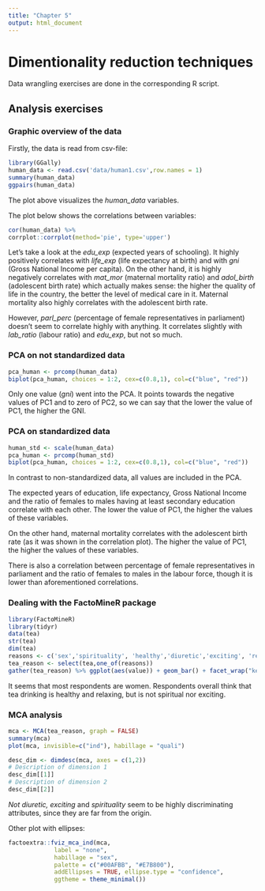 ```yaml
---
title: "Chapter 5"
output: html_document
---
```


# Dimentionality reduction techniques

Data wrangling exercises are done in the corresponding R script.

## Analysis exercises

### Graphic overview of the data
Firstly, the data is read from csv-file:
```r
library(GGally)
human_data <- read.csv('data/human1.csv',row.names = 1)
summary(human_data)
ggpairs(human_data)
```
The plot above visualizes the _human_data_ variables.

The plot below shows the correlations between variables:
```r
cor(human_data) %>%
corrplot::corrplot(method='pie', type='upper')
```

Let's take a look at the *edu_exp* (expected years of schooling). It highly positively correlates with *life_exp* (life expectancy at birth) and with _gni_ (Gross National Income per capita). On the other hand, it is highly negatively correlates with *mat_mor* (maternal mortality ratio) and *adol_birth* (adolescent birth rate) which actually makes sense: the higher the quality of life in the country, the better the level of medical care in it. Maternal mortality also highly correlates with the adolescent birth rate.

However, *parl_perc* (percentage of female representatives in parliament) doesn't seem to correlate highly with anything. It correlates slightly with *lab_ratio* (labour ratio) and *edu_exp*, but not so much.

### PCA on not standardized data
```r
pca_human <- prcomp(human_data)
biplot(pca_human, choices = 1:2, cex=c(0.8,1), col=c("blue", "red"))
```

Only one value (_gni_) went into the PCA. It points towards the negative values of PC1 and to zero of PC2, so we can say that the lower the value of PC1, the higher the GNI.

### PCA on standardized data
```r
human_std <- scale(human_data)
pca_human <- prcomp(human_std)
biplot(pca_human, choices = 1:2, cex=c(0.8,1), col=c("blue", "red"))
```

In contrast to non-standardized data, all values are included in the PCA.

The expected years of education, life expectancy, Gross National Income and the ratio of females to males having at least secondary education correlate with each other. The lower the value of PC1, the higher the values of these variables.

On the other hand, maternal mortality correlates with the adolescent birth rate (as it was shown in the correlation plot). The higher the value of PC1, the higher the values of these variables.

There is also a correlation between percentage of female representatives in parliament and the ratio of females to males in the labour force, though it is lower than aforementioned correlations. 

### Dealing with the FactoMineR package
```r
library(FactoMineR)
library(tidyr)
data(tea)
str(tea)
dim(tea)
reasons <- c('sex','spirituality', 'healthy','diuretic','exciting', 'relaxing', 'escape.exoticism')
tea_reason <- select(tea,one_of(reasons))
gather(tea_reason) %>% ggplot(aes(value)) + geom_bar() + facet_wrap("key", scales = "free") + theme(axis.text.x = element_text(angle = 45, hjust = 1, size = 8))
```


It seems that most respondents are women. Respondents overall think that tea drinking is healthy and relaxing, but is not spiritual nor exciting.

### MCA analysis

```r
mca <- MCA(tea_reason, graph = FALSE)
summary(mca)
plot(mca, invisible=c("ind"), habillage = "quali")

desc_dim <- dimdesc(mca, axes = c(1,2))
# Description of dimension 1
desc_dim[[1]]
# Description of dimension 2
desc_dim[[2]]
```

*Not diuretic, exciting* and *spirituality* seem to be highly discriminating attributes, since they are far from the origin.

Other plot with ellipses:
```r
factoextra::fviz_mca_ind(mca, 
             label = "none", 
             habillage = "sex",
             palette = c("#00AFBB", "#E7B800"),
             addEllipses = TRUE, ellipse.type = "confidence",
             ggtheme = theme_minimal())
```